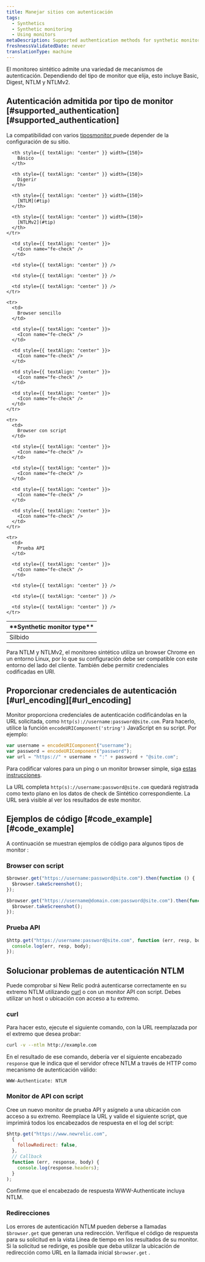 ```yaml
---
title: Manejar sitios con autenticación
tags:
  - Synthetics
  - Synthetic monitoring
  - Using monitors
metaDescription: Supported authentication methods for synthetic monitors and how to provide authentication using scripted monitors.
freshnessValidatedDate: never
translationType: machine
---
```


El monitoreo sintético admite una variedad de mecanismos de autenticación. Dependiendo del tipo de monitor que elija, esto incluye Basic, Digest, NTLM y NTLMv2.

## Autenticación admitida por tipo de monitor [#supported\_authentication][#supported_authentication]

La compatibilidad con varios [tiposmonitor ](/docs/synthetics/new-relic-synthetics/using-monitors/add-edit-monitors#types-monitors)puede depender de la configuración de su sitio.

<table>
  <thead>
    <tr>
      <th>
        <DNT>
          **Synthetic monitor type**
        </DNT>
      </th>

      <th style={{ textAlign: "center" }} width={150}>
        Básico
      </th>

      <th style={{ textAlign: "center" }} width={150}>
        Digerir
      </th>

      <th style={{ textAlign: "center" }} width={150}>
        [NTLM](#tip)
      </th>

      <th style={{ textAlign: "center" }} width={150}>
        [NTLMv2](#tip)
      </th>
    </tr>
  </thead>

  <tbody>
    <tr>
      <td>
        Silbido
      </td>

      <td style={{ textAlign: "center" }}>
        <Icon name="fe-check" />
      </td>

      <td style={{ textAlign: "center" }} />

      <td style={{ textAlign: "center" }} />

      <td style={{ textAlign: "center" }} />
    </tr>

    <tr>
      <td>
        Browser sencillo
      </td>

      <td style={{ textAlign: "center" }}>
        <Icon name="fe-check" />
      </td>

      <td style={{ textAlign: "center" }}>
        <Icon name="fe-check" />
      </td>

      <td style={{ textAlign: "center" }}>
        <Icon name="fe-check" />
      </td>

      <td style={{ textAlign: "center" }}>
        <Icon name="fe-check" />
      </td>
    </tr>

    <tr>
      <td>
        Browser con script
      </td>

      <td style={{ textAlign: "center" }}>
        <Icon name="fe-check" />
      </td>

      <td style={{ textAlign: "center" }}>
        <Icon name="fe-check" />
      </td>

      <td style={{ textAlign: "center" }}>
        <Icon name="fe-check" />
      </td>

      <td style={{ textAlign: "center" }}>
        <Icon name="fe-check" />
      </td>
    </tr>

    <tr>
      <td>
        Prueba API
      </td>

      <td style={{ textAlign: "center" }}>
        <Icon name="fe-check" />
      </td>

      <td style={{ textAlign: "center" }} />

      <td style={{ textAlign: "center" }} />

      <td style={{ textAlign: "center" }} />
    </tr>
  </tbody>
</table>

<Callout variant="tip">
  Para NTLM y NTLMv2, el monitoreo sintético utiliza un browser Chrome en un entorno Linux, por lo que su configuración debe ser compatible con este entorno del lado del cliente. También debe permitir credenciales codificadas en URI.
</Callout>

## Proporcionar credenciales de autenticación [#url\_encoding][#url_encoding]

Monitor proporciona credenciales de autenticación codificándolas en la URL solicitada, como `http(s)://username:password@site.com`. Para hacerlo, utilice la función `encodeURIComponent('string')` JavaScript en su script. Por ejemplo:

```js
var username = encodeURIComponent("username");
var password = encodeURIComponent("password");
var url = "https://" + username + ":" + password + "@site.com";
```

Para codificar valores para un ping o un monitor browser simple, siga [estas instrucciones](https://www.w3schools.com/tags/ref_urlencode.ASP).

La URL completa `http(s)://username:password@site.com` quedará registrada como texto plano en los datos de check de Sintético correspondiente. La URL será visible al ver los resultados de este monitor.

## Ejemplos de código [#code\_example][#code_example]

A continuación se muestran ejemplos de código para algunos tipos de monitor :

### Browser con script

```js
$browser.get("https://username:password@site.com").then(function () {
  $browser.takeScreenshot();
});
```

```js
$browser.get("https://username@domain.com:password@site.com").then(function () {
  $browser.takeScreenshot();
});
```

### Prueba API

```js
$http.get("https://username:password@site.com", function (err, resp, body) {
  console.log(err, resp, body);
});
```

## Solucionar problemas de autenticación NTLM

Puede comprobar si New Relic podrá autenticarse correctamente en su extremo NTLM utilizando [curl](https://curl.haxx.se) o con un monitor API con script. Debes utilizar un host o ubicación con acceso a tu extremo.

### curl

Para hacer esto, ejecute el siguiente comando, con la URL reemplazada por el extremo que desea probar:

```sh
curl -v --ntlm http://example.com
```

En el resultado de ese comando, debería ver el siguiente encabezado `response` que le indica que el servidor ofrece NTLM a través de HTTP como mecanismo de autenticación válido:

```
WWW-Authenticate: NTLM
```

### Monitor de API con script

Cree un nuevo monitor de prueba API y asígnelo a una ubicación con acceso a su extremo. Reemplace la URL y valide el siguiente script, que imprimirá todos los encabezados de respuesta en el log del script:

```js
$http.get("https://www.newrelic.com",
  {
    followRedirect: false,
  },
  // Callback
  function (err, response, body) {
    console.log(response.headers);
  }
);
```

Confirme que el encabezado de respuesta WWW-Authenticate incluya NTLM.

### Redirecciones

Los errores de autenticación NTLM pueden deberse a llamadas `$browser.get` que generan una redirección. Verifique el código de respuesta para su solicitud en la vista Línea de tiempo en los resultados de su monitor. Si la solicitud se redirige, es posible que deba utilizar la ubicación de redirección como URL en la llamada inicial `$browser.get` .